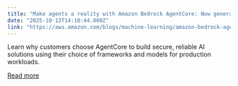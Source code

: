 ```yaml
---
title: "Make agents a reality with Amazon Bedrock AgentCore: Now generally available"
date: "2025-10-13T14:10:44.000Z"
link: "https://aws.amazon.com/blogs/machine-learning/amazon-bedrock-agentcore-is-now-generally-available/"
---
```


Learn why customers choose AgentCore to build secure, reliable AI solutions using their choice of frameworks and models for production workloads.

[Read more](https://aws.amazon.com/blogs/machine-learning/amazon-bedrock-agentcore-is-now-generally-available/)
